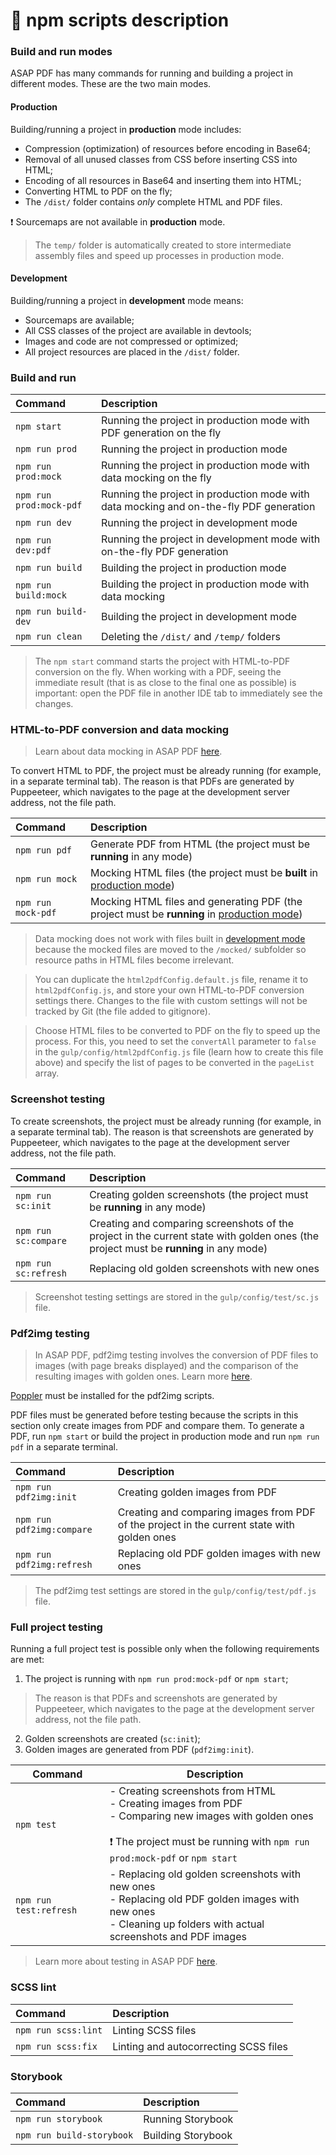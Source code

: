 
<Meta title='Get started/Npm scripts' />


# 📄 npm scripts description

### Build and run modes

ASAP PDF has many commands for running and building a project in different modes. These are the two main modes.

#### Production

Building/running a project in **production** mode includes:
- Compression (optimization) of resources before encoding in Base64;
- Removal of all unused classes from CSS before inserting CSS into HTML;
- Encoding of all resources in Base64 and inserting them into HTML;
- Converting HTML to PDF on the fly;
- The `/dist/` folder contains *only* complete HTML and PDF files.

❗️ Sourcemaps are not available in **production** mode.

> The `temp/` folder is automatically created to store intermediate assembly files and speed up processes in production
> mode.

#### Development

Building/running a project in **development** mode means:
- Sourcemaps are available;
- All CSS classes of the project are available in devtools;
- Images and code are not compressed or optimized;
- All project resources are placed in the `/dist/` folder.

### Build and run

| Command                 | Description                                                                            |
|:------------------------|:---------------------------------------------------------------------------------------|
| `npm start`             | Running the project in production mode with PDF generation on the fly                  |
| `npm run prod`          | Running the project in production mode                                                 |
| `npm run prod:mock`     | Running the project in production mode with data mocking on the fly                    |
| `npm run prod:mock-pdf` | Running the project in production mode with data mocking and on-the-fly PDF generation |
| `npm run dev`           | Running the project in development mode                                                |
| `npm run dev:pdf`       | Running the project in development mode with on-the-fly PDF generation                 |
| `npm run build`         | Building the project in production mode                                                |
| `npm run build:mock`    | Building the project in production mode with data mocking                              |
| `npm run build-dev`     | Building the project in development mode                                               |
| `npm run clean`         | Deleting the `/dist/` and `/temp/` folders                                             |

> The `npm start` command starts the project with HTML-to-PDF conversion on the fly. When working with a PDF, seeing the
> immediate result (that is as close to the final one as possible) is important: open the PDF file in another IDE tab to
> immediately see the changes.

### HTML-to-PDF conversion and data mocking

> Learn about data mocking in ASAP PDF [here](?path=/story/test-mocking--page).

To convert HTML to PDF, the project must be already running (for example, in a separate terminal tab). The reason is
that PDFs are generated by Puppeeteer, which navigates to the page at the development server address, not the file path.

| Command            | Description                                                                                                                                   |
|:-------------------|:----------------------------------------------------------------------------------------------------------------------------------------------|
| `npm run pdf`      | Generate PDF from HTML (the project must be **running** in any mode)                                                                          |
| `npm run mock`     | Mocking HTML files (the project must be **built** in [production mode](?path=/story/get-started-npm-scripts--page#production))                |
| `npm run mock-pdf` | Mocking HTML files and generating PDF (the project must be **running** in [production mode](?path=/story/get-started-project-settings--page)) |

> Data mocking does not work with files built in
> [development mode](?path=/story/get-started-npm-scripts--page#development) because the mocked files are moved to the
> `/mocked/` subfolder so resource paths in HTML files become irrelevant.

> You can duplicate the `html2pdfConfig.default.js` file, rename it to `html2pdfConfig.js`, and store your own
> HTML-to-PDF conversion settings there. Changes to the file with custom settings will not be tracked by Git (the file
> added to gitignore).

> Choose HTML files to be converted to PDF on the fly to speed up the process. For this, you need to set the
> `convertAll` parameter to `false` in the `gulp/config/html2pdfConfig.js` file (learn how to create this file above)
> and specify the list of pages to be converted in the `pageList` array.

### Screenshot testing

To create screenshots, the project must be already running (for example, in a separate terminal tab). The reason is that
screenshots are generated by Puppeeteer, which navigates to the page at the development server address, not the file
path.

| Command              | Description                                                                                                                           |
|:---------------------|:--------------------------------------------------------------------------------------------------------------------------------------|
| `npm run sc:init`    | Creating golden screenshots (the project must be **running** in any mode)                                                             |
| `npm run sc:compare` | Creating and comparing screenshots of the project in the current state with golden ones (the project must be **running** in any mode) |
| `npm run sc:refresh` | Replacing old golden screenshots with new ones                                                                                        |

> Screenshot testing settings are stored in the `gulp/config/test/sc.js` file.

### Pdf2img testing

> In ASAP PDF, pdf2img testing involves the conversion of PDF files to images (with page breaks displayed) and the
> comparison of the resulting images with golden ones. Learn more [here](?path=/story/test-about--page#pdf2img).

[Poppler](?path=/story/get-started-install-poppler--page) must be installed for the pdf2img scripts.

PDF files must be generated before testing because the scripts in this section only create images from PDF and compare
them. To generate a PDF, run `npm start` or build the project in production mode and run `npm run pdf` in a separate
terminal.

| Command                   | Description                                                                                 |
|:--------------------------|:--------------------------------------------------------------------------------------------|
| `npm run pdf2img:init`    | Creating golden images from PDF                                                             |
| `npm run pdf2img:compare` | Creating and comparing images from PDF of the project in the current state with golden ones |
| `npm run pdf2img:refresh` | Replacing old PDF golden images with new ones                                               |

> The pdf2img test settings are stored in the `gulp/config/test/pdf.js` file.

### Full project testing

Running a full project test is possible only when the following requirements are met:

1. The project is running with `npm run prod:mock-pdf` or `npm start`;
> The reason is that PDFs and screenshots are generated by Puppeeteer, which navigates to the page at the development
> server address, not the file path.
2. Golden screenshots are created (`sc:init`);
3. Golden images are generated from PDF (`pdf2img:init`).

| Command                | Description                                                                                                                                                                                         |
|------------------------|-----------------------------------------------------------------------------------------------------------------------------------------------------------------------------------------------------|
| `npm test`             | - Creating screenshots from HTML<br />- Creating images from PDF<br />- Comparing new images with golden ones<br /><br />❗️ The project must be running with `npm run prod:mock-pdf` or `npm start` |
| `npm run test:refresh` | - Replacing old golden screenshots with new ones<br />- Replacing old PDF golden images with new ones<br />- Cleaning up folders with actual screenshots and PDF images                             |

> Learn more about testing in ASAP PDF [here](?path=/story/test-about--page).

### SCSS lint

| Command             | Description                           |
|:--------------------|:--------------------------------------|
| `npm run scss:lint` | Linting SCSS files                    |
| `npm run scss:fix`  | Linting and autocorrecting SCSS files |

### Storybook

| Command                   | Description        |
|:--------------------------|:-------------------|
| `npm run storybook`       | Running Storybook  |
| `npm run build-storybook` | Building Storybook |
